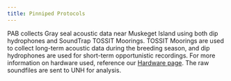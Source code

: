 ```yaml
---
title: Pinniped Protocols
---
```


PAB collects Gray seal acoustic data near Muskeget Island using both dip hydrophones and SoundTrap TOSSIT Moorings. TOSSIT Moorings are used to collect long-term acoustic data during the breeding season, and dip hydrophones are used for short-term opportunistic recordings. For more information on hardware used, reference our [Hardware page](https://nefsc.github.io/NEFSC_PAB_lab_manual/content/Hardware/Hardware.html). The raw soundfiles are sent to UNH for analysis.

